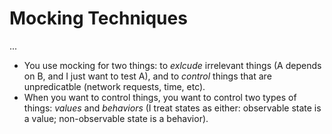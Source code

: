 # Mocking Techniques

...

- You use mocking for two things: to _exlcude_ irrelevant things (A depends on B, and I just want to test A), and to _control_ things that are unpredicatble (network requests, time, etc).
- When you want to control things, you want to control two types of things: _values_ and _behaviors_ (I treat states as either: observable state is a value; non-observable state is a behavior).
